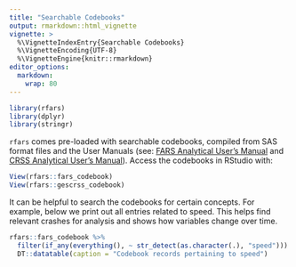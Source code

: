 ```yaml
---
title: "Searchable Codebooks"
output: rmarkdown::html_vignette
vignette: >
  %\VignetteIndexEntry{Searchable Codebooks}
  %\VignetteEncoding{UTF-8}
  %\VignetteEngine{knitr::rmarkdown}
editor_options: 
  markdown: 
    wrap: 80
---
```


```r
library(rfars)
library(dplyr)
library(stringr)
```

`rfars` comes pre-loaded with searchable codebooks, compiled from SAS format
files and the User Manuals (see: [FARS Analytical User's
Manual](https://crashstats.nhtsa.dot.gov/Api/Public/ViewPublication/813706) and
[CRSS Analytical User's
Manual](https://crashstats.nhtsa.dot.gov/Api/Public/ViewPublication/813707)).
Access the codebooks in RStudio with:

```r
View(rfars::fars_codebook)
View(rfars::gescrss_codebook)
```

It can be helpful to search the codebooks for certain concepts. For example,
below we print out all entries related to speed. This helps find relevant
crashes for analysis and shows how variables change over time.

```r
rfars::fars_codebook %>%
  filter(if_any(everything(), ~ str_detect(as.character(.), "speed"))) %>%
  DT::datatable(caption = "Codebook records pertaining to speed")
```
